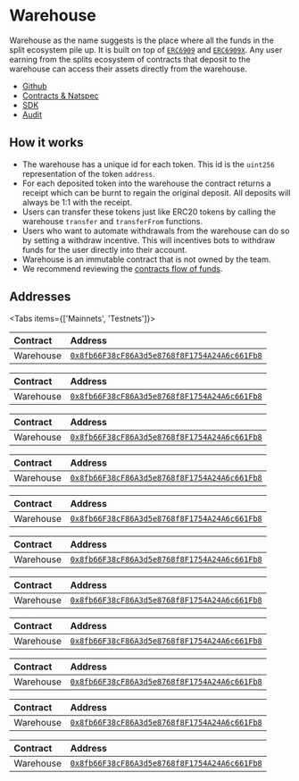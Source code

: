 
# Warehouse

Warehouse as the name suggests is the place where all the funds in the split
ecosystem pile up. It is built on top of
[`ERC6909`](https://eips.ethereum.org/EIPS/eip-6909) and
[`ERC6909X`](https://github.com/frangio/ERCs/blob/4d765d71940db25a901a592a17aa8e2a16b6efd6/ERCS/eip-xxxx.md).
Any user earning from the splits ecosystem of contracts that deposit to the
warehouse can access their assets directly from the warehouse.

- [Github](https://github.com/0xSplits/splits-contracts-monorepo/tree/main/packages/splits-v2)
- [Contracts & Natspec](https://github.com/0xSplits/splits-contracts-monorepo/blob/main/packages/splits-v2/src/SplitsWarehouse.sol)
- [SDK](../sdk/warehouse)
- [Audit](https://github.com/0xSplits/splits-contracts-monorepo/blob/main/audits/splits-v2.md)

## How it works

- The warehouse has a unique id for each token. This id is the `uint256`
  representation of the token `address`.
- For each deposited token into the warehouse the contract returns a receipt
  which can be burnt to regain the original deposit. All deposits will always be
  1:1 with the receipt.
- Users can transfer these tokens just like ERC20 tokens by calling the
  warehouse `transfer` and `transferFrom` functions.
- Users who want to automate withdrawals from the warehouse can do so by setting
  a withdraw incentive. This will incentives bots to withdraw funds for the user
  directly into their account.
- Warehouse is an immutable contract that is not owned by the team.
- We recommend reviewing the [contracts flow of funds](/core#flow-of-funds).

## Addresses

<Tabs items={['Mainnets', 'Testnets']}>

<Tab>

<Toggle title="Ethereum – 1">

| Contract  | Address                                                                                                                      |
| :-------- | :--------------------------------------------------------------------------------------------------------------------------- |
| Warehouse | [`0x8fb66F38cF86A3d5e8768f8F1754A24A6c661Fb8`](https://etherscan.io/address/0x8fb66F38cF86A3d5e8768f8F1754A24A6c661Fb8#code) |

</Toggle>

<Toggle title="Optimism – 10">

| Contract  | Address                                                                                                                                 |
| :-------- | :-------------------------------------------------------------------------------------------------------------------------------------- |
| Warehouse | [`0x8fb66F38cF86A3d5e8768f8F1754A24A6c661Fb8`](https://optimistic.etherscan.io/address/0x8fb66F38cF86A3d5e8768f8F1754A24A6c661Fb8#code) |

</Toggle>

<Toggle title="Polygon – 137">

| Contract  | Address                                                                                                                         |
| :-------- | :------------------------------------------------------------------------------------------------------------------------------ |
| Warehouse | [`0x8fb66F38cF86A3d5e8768f8F1754A24A6c661Fb8`](https://polygonscan.com/address/0x8fb66F38cF86A3d5e8768f8F1754A24A6c661Fb8#code) |

</Toggle>

<Toggle title="Base – 8453">

| Contract  | Address                                                                                                                      |
| :-------- | :--------------------------------------------------------------------------------------------------------------------------- |
| Warehouse | [`0x8fb66F38cF86A3d5e8768f8F1754A24A6c661Fb8`](https://basescan.org/address/0x8fb66F38cF86A3d5e8768f8F1754A24A6c661Fb8#code) |

</Toggle>

<Toggle title="Arbitrum – 42161">

| Contract  | Address                                                                                                                     |
| :-------- | :-------------------------------------------------------------------------------------------------------------------------- |
| Warehouse | [`0x8fb66F38cF86A3d5e8768f8F1754A24A6c661Fb8`](https://arbiscan.io/address/0x8fb66F38cF86A3d5e8768f8F1754A24A6c661Fb8#code) |

</Toggle>

<Toggle title="Zora – 7777777">

| Contract  | Address                                                                                                                                      |
| :-------- | :------------------------------------------------------------------------------------------------------------------------------------------- |
| Warehouse | [`0x8fb66F38cF86A3d5e8768f8F1754A24A6c661Fb8`](https://explorer.zora.energy/address/0x8fb66F38cF86A3d5e8768f8F1754A24A6c661Fb8?tab=contract) |

</Toggle>

</Tab>

<Tab>

<Toggle title="Holesky – 17000">

| Contract  | Address                                                                                                                              |
| :-------- | :----------------------------------------------------------------------------------------------------------------------------------- |
| Warehouse | [`0x8fb66F38cF86A3d5e8768f8F1754A24A6c661Fb8`](https://holesky.etherscan.io/address/0x8fb66F38cF86A3d5e8768f8F1754A24A6c661Fb8#code) |

</Toggle>

<Toggle title="Sepolia – 11155111">

| Contract  | Address                                                                                                                              |
| :-------- | :----------------------------------------------------------------------------------------------------------------------------------- |
| Warehouse | [`0x8fb66F38cF86A3d5e8768f8F1754A24A6c661Fb8`](https://sepolia.etherscan.io/address/0x8fb66F38cF86A3d5e8768f8F1754A24A6c661Fb8#code) |

</Toggle>

<Toggle title="Optimism Sepolia – 11155420">

| Contract  | Address                                                                                                                                       |
| :-------- | :-------------------------------------------------------------------------------------------------------------------------------------------- |
| Warehouse | [`0x8fb66F38cF86A3d5e8768f8F1754A24A6c661Fb8`](https://sepolia-optimism.etherscan.io/address/0x8fb66F38cF86A3d5e8768f8F1754A24A6c661Fb8#code) |

</Toggle>

<Toggle title="Base Sepolia – 84532">

| Contract  | Address                                                                                                                              |
| :-------- | :----------------------------------------------------------------------------------------------------------------------------------- |
| Warehouse | [`0x8fb66F38cF86A3d5e8768f8F1754A24A6c661Fb8`](https://sepolia.basescan.org/address/0x8fb66F38cF86A3d5e8768f8F1754A24A6c661Fb8#code) |

</Toggle>

<Toggle title="Zora Sepolia – 999999999">

| Contract  | Address                                                                                                                                              |
| :-------- | :--------------------------------------------------------------------------------------------------------------------------------------------------- |
| Warehouse | [`0x8fb66F38cF86A3d5e8768f8F1754A24A6c661Fb8`](https://sepolia.explorer.zora.energy/address/0x8fb66F38cF86A3d5e8768f8F1754A24A6c661Fb8?tab=contract) |

</Toggle>

</Tab>

</Tabs>

